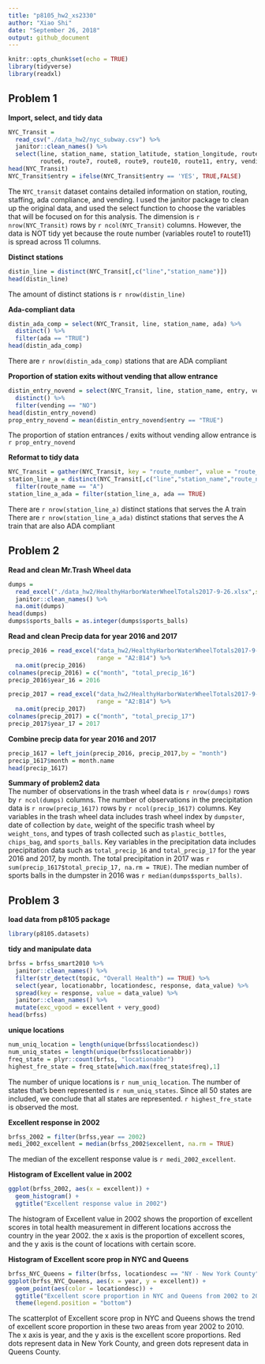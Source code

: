 ```yaml
---
title: "p8105_hw2_xs2330"
author: "Xiao Shi"
date: "September 26, 2018"
output: github_document
---
```


```r
knitr::opts_chunk$set(echo = TRUE)
library(tidyverse)
library(readxl)
```

## Problem 1
**Import, select, and tidy data**
```r
NYC_Transit = 
  read_csv("./data_hw2/nyc_subway.csv") %>%
  janitor::clean_names() %>%
  select(line, station_name, station_latitude, station_longitude, route1, route2, route3, route4, route5, 
         route6, route7, route8, route9, route10, route11, entry, vending, entrance_type, ada)
head(NYC_Transit)
NYC_Transit$entry = ifelse(NYC_Transit$entry == 'YES', TRUE,FALSE)
```

The `NYC_transit` dataset contains detailed information on station, routing, staffing, ada compliance, and vending. I used the janitor package to clean up the original data, and used the select function to choose the variables that will be focused on for this analysis. The dimension is `r nrow(NYC_Transit)` rows by `r ncol(NYC_Transit)` columns. However, the data is NOT tidy yet because the route number (variables route1 to route11) is spread across 11 columns.

**Distinct stations**
```r
distin_line = distinct(NYC_Transit[,c("line","station_name")])
head(distin_line)
```
The amount of distinct stations is `r nrow(distin_line)`

**Ada-compliant data**
```r
distin_ada_comp = select(NYC_Transit, line, station_name, ada) %>%
  distinct() %>%
  filter(ada == "TRUE")
head(distin_ada_comp)
```
There are `r nrow(distin_ada_comp)` stations that are ADA compliant

**Proportion of station exits without vending that allow entrance**
```r
distin_entry_novend = select(NYC_Transit, line, station_name, entry, vending) %>%
  distinct() %>%
  filter(vending == "NO")
head(distin_entry_novend)
prop_entry_novend = mean(distin_entry_novend$entry == "TRUE")
```
The proportion of station entrances / exits without vending allow entrance is `r prop_entry_novend`

**Reformat to tidy data**
```r
NYC_Transit = gather(NYC_Transit, key = "route_number", value = "route_name", route1:route11)
station_line_a = distinct(NYC_Transit[,c("line","station_name","route_name","ada")]) %>%
  filter(route_name == "A")
station_line_a_ada = filter(station_line_a, ada == TRUE)
```
There are `r nrow(station_line_a)` distinct stations that serves the A train  
There are `r nrow(station_line_a_ada)` distinct stations that serves the A train that are also ADA compliant

## Problem 2
**Read and clean Mr.Trash Wheel data**
```r
dumps = 
  read_excel("./data_hw2/HealthyHarborWaterWheelTotals2017-9-26.xlsx",sheet = 'Mr. Trash Wheel', range = cell_cols(1:14)) %>%
  janitor::clean_names() %>%
  na.omit(dumps)
head(dumps)
dumps$sports_balls = as.integer(dumps$sports_balls)
```

**Read and clean Precip data for year 2016 and 2017**
```r
precip_2016 = read_excel("data_hw2/HealthyHarborWaterWheelTotals2017-9-26.xlsx",sheet = '2016 Precipitation',
                         range = "A2:B14") %>%
  na.omit(precip_2016)
colnames(precip_2016) = c("month", "total_precip_16")
precip_2016$year_16 = 2016

precip_2017 = read_excel("data_hw2/HealthyHarborWaterWheelTotals2017-9-26.xlsx",sheet = '2017 Precipitation',
                         range = "A2:B14") %>%
  na.omit(precip_2017)
colnames(precip_2017) = c("month", "total_precip_17")
precip_2017$year_17 = 2017
```
**Combine precip data for year 2016 and 2017**
```r
precip_1617 = left_join(precip_2016, precip_2017,by = "month")
precip_1617$month = month.name
head(precip_1617)
```

**Summary of problem2 data**     
The number of observations in the trash wheel data is `r nrow(dumps)` rows by `r ncol(dumps)` columns. The number of observations in the precipitation data is `r nrow(precip_1617)` rows by `r ncol(precip_1617)` columns. Key variables in the trash wheel data includes trash wheel index by `dumpster`, date of collection by `date`, weight of the specific trash wheel by `weight_tons`, and types of trash collected such as `plastic_bottles`, `chips_bag`, and `sports_balls`. Key variables in the precipitation data includes precipitation data such as `total_precip_16` and `total_precip_17` for the year 2016 and 2017, by month. The total precipitation in 2017 was `r sum(precip_1617$total_precip_17, na.rm = TRUE)`. The median number of sports balls in the dumpster in 2016 was `r median(dumps$sports_balls)`.

## Problem 3
**load data from p8105 package**
```r
library(p8105.datasets)
```
**tidy and manipulate data**
```r
brfss = brfss_smart2010 %>%
  janitor::clean_names() %>%
  filter(str_detect(topic, "Overall Health") == TRUE) %>%
  select(year, locationabbr, locationdesc, response, data_value) %>%
  spread(key = response, value = data_value) %>%
  janitor::clean_names() %>%
  mutate(exc_vgood = excellent + very_good)
head(brfss)
```

**unique locations**
```r
num_uniq_location = length(unique(brfss$locationdesc))
num_uniq_states = length(unique(brfss$locationabbr))
freq_state = plyr::count(brfss, "locationabbr")
highest_fre_state = freq_state[which.max(freq_state$freq),1]
```
The number of unique locations is `r num_uniq_location`. The number of states that's been represented
is `r num_uniq_states`. Since all 50 states are included, we conclude that all states are represented. `r highest_fre_state` is observed the most.

**Excellent response in 2002**
```r
brfss_2002 = filter(brfss,year == 2002)
medi_2002_excellent = median(brfss_2002$excellent, na.rm = TRUE)
```
The median of the excellent response value is `r medi_2002_excellent`.

**Histogram of Excellent value in 2002**
```r
ggplot(brfss_2002, aes(x = excellent)) +
  geom_histogram() +
  ggtitle("Excellent response value in 2002")         
``` 

The histogram of Excellent value in 2002 shows the proportion of excellent scores in total health measurement in different locations accross the country in the year 2002. the x axis is the proportion of excellent scores, and the y axis is the count of locations with certain score.

**Histogram of Excellent score prop in NYC and Queens**
```r
brfss_NYC_Queens = filter(brfss, locationdesc == "NY - New York County" | locationdesc =="NY - Queens County")
ggplot(brfss_NYC_Queens, aes(x = year, y = excellent)) + 
  geom_point(aes(color = locationdesc)) +
  ggtitle("Excellent score proportion in NYC and Queens from 2002 to 2010") +
  theme(legend.position = "bottom")
```

The scatterplot of Excellent score prop in NYC and Queens shows the trend of excellent score proportion in these two areas from year 2002 to 2010. The x axis is year, and the y axis is the excellent score proportions. Red dots represent data in New York County, and green dots represent data in Queens County.